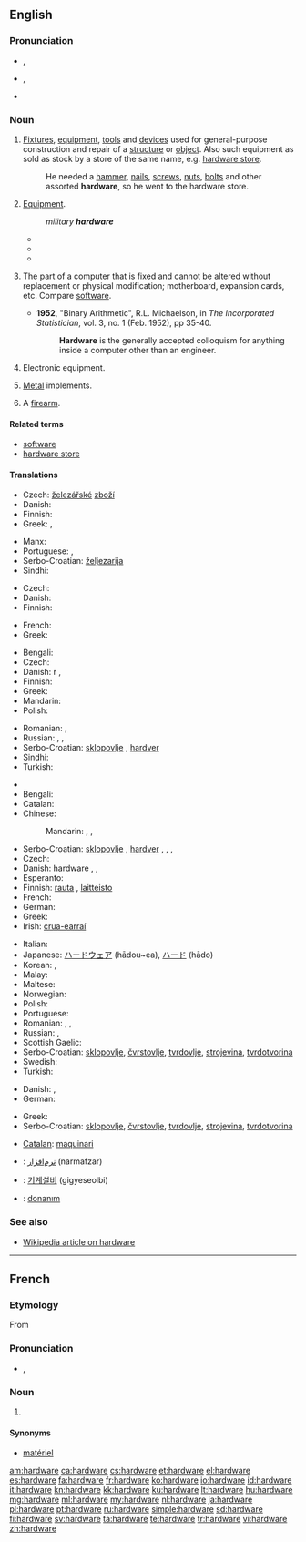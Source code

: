 ==English==

===Pronunciation===
* {{a|RP}} {{IPA|/ˈhɑːdˌwɛə/}}, {{X-SAMPA|/"hA:d%wE@/}}
* {{a|GenAm}} {{IPA|/ˈhɑɹdˌwɛɚ/}}, {{X-SAMPA|/"hArd%wE@`/}}
* {{audio|en-us-hardware.ogg|Audio (US)}}

===Noun===
{{en-noun|-}}

# [[fixture|Fixtures]], [[equipment]], [[tool|tools]] and [[device|devices]] used for general-purpose construction and repair of a [[structure]] or [[object]]. Also such equipment as sold as stock by a store of the same name, e.g. [[hardware store]].
#: He needed a [[hammer]], [[nail]]s, [[screw]]s, [[nut]]s, [[bolt]]s and other assorted '''hardware''', so he went to the hardware store.
# {{informal}} [[equipment|Equipment]].
#: ''military '''hardware'''''
#* {{quote-journal|date=June 6|year=2003|title=Mission to Mars|journal=CBS_Rather|passage=BOWEN: The monster trucks of Mars rovers, joke scientists, equipped with an array of sophisticated '''hardware''' to look for signs of water and answer scientists questions.}}
#* {{quote-journal|date=May|year=2009|volume=131|issue=5|page=40|title=plowing new ground.|author=Lee S. Langston|journal=Mechanical Engineering|passage=It is one thing to see an intercooler as a simple entry in a textbook, but to witness the actual '''hardware''' as it crawled down the road was awe-inspiring.}}
#* {{quote-journal|date=January|year=2011|volume=188|issue=1|page=27|title=Swedish Sportster|journal=Popular Mechanics|passage=Smaller, turbocharged engines are one way to increase engine efficiency by 8 to 10 percent, but the extra '''hardware''' is expensive.}}
# {{computing}} The part of a computer that is fixed and cannot be altered without replacement or physical modification; motherboard, expansion cards, etc. Compare [[software]].
#* '''1952''', "Binary Arithmetic", R.L. Michaelson, in ''The Incorporated Statistician'', vol. 3, no. 1 (Feb. 1952), pp 35-40.
#*: '''Hardware''' is the generally accepted colloquism for anything inside a computer other than an engineer.
# {{technology}} Electronic equipment.
# [[metal|Metal]] implements.
# {{slang}} A [[firearm]].

====Related terms====
* [[software]]
* [[hardware store]]

====Translations====
{{trans-top|Metal implements}}
* Czech: [[železářství|železářské]] [[zboží]] {{n}}
* Danish: {{t-|da|udstyr|n}}
* Finnish: {{t|fi|rautatavara}}
* Greek: {{t-|el|σιδηρικά|n|p|tr=sidiriká}}, {{t-|el|είδη κιγκαλερίας|n|p|tr=eídi kigkalerías}}
{{trans-mid}}
* Manx: {{t-|gv|yiarnrey}}
* Portuguese: {{t|pt|ferragens|f}}, {{t|pt|quinquilharia|f}}
* Serbo-Croatian: [[željezarija]] {{f}}
* Sindhi: {{t-|sd|سامگري|tr=sâmagarī|sc=sd-Arab}}
{{trans-bottom}}

{{trans-top|Firearm}}
* Czech: {{t+|cs|zbraň|f}}
* Danish: {{t-|da|våben|n}}
* Finnish: {{t+|fi|tuliase}}
{{trans-mid}}
* French: {{t+|fr|arme à feu|f}}
* Greek: {{t-|el|βαρύς στρατιωτικός εξοπλισμός|m|tr=varýs stratiotikós exoplismós}}
{{trans-bottom}}

{{trans-top|Electronic equipment}}
* Bengali: {{t-|bn|হার্ডওয়্যার|tr=harḑ-owar|sc=Beng|xs=Bengali}}
* Czech: {{t+|cs|hardware|m}}
* Danish: {{t-|da|maskine}}r {{p}}, {{t-|da|maskinel|n}}
* Finnish: {{t-|fi|laitteisto}}
* Greek: {{t-|el|ηλεκτρονικός εξοπλισμός|m|tr=ilektronikós exoplismós}}
* Mandarin: {{t|cmn|硬件|sc=Hani}}
* Polish: {{t+|pl|sprzęt|m}}
{{trans-mid}}
* Romanian: {{t-|ro|hardware|n}}, {{t-|ro|aparatură|f}}
* Russian: {{t+|ru|аппаратура|f|tr=apparatúra}}, {{t+|ru|хардвер|m|tr=xardvér}}, {{t+|ru|оборудование|n|tr=oborúdovanije}}
* Serbo-Croatian: [[sklopovlje]] {{n}}, [[hardver]] {{m}}
* Sindhi: {{t|sd|ڳڻپيوگري|sc=sd-Arab}}
* Turkish: {{t+|tr|donanım}}
{{trans-bottom}}

{{rfc-tsort|duplicate language: Serbo-Croatian}}
{{trans-top|The part of a computer that is fixed and cannot be altered without replacement or physical modification}}
* {{trreq|ar}}
* Bengali: {{t-|bn|হার্ডওয়্যার|tr=harḑ-owar|sc=Beng|xs=Bengali}}
* Catalan: {{t+|ca|maquinari|m}}
* Chinese:
*: Mandarin: {{t|cmn|硬件|tr=yìngjiàn|sc=Hani}}, {{qualifier|Taiwan}} {{t|cmn|硬體|sc=Hani}}, {{t|cmn|硬体|tr=yìngtǐ|sc=Hani}}
* Serbo-Croatian: [[sklopovlje]] {{n}}, [[hardver]] {{m}}, {{t|sh|računalna sklopovska podrška|f}}, {{t|sh|strojna oprema|f}}, {{t|sh|strojevina|f}}
* Czech: {{t+|cs|hardware|m}}
* Danish: hardware {{c}}, {{t-|da|maskinel|n}}, {{t-|da|isenkram}} {{qualifier|slang}}
* Esperanto: {{t-|eo|aparataro}}
* Finnish: [[rauta]] {{qualifier|slang}}, [[laitteisto]]
* French: {{t+|fr|matériel|m}}
* German: {{t+|de|Hardware|f}}
* Greek: {{t+|el|υλισμικό|n|tr=ylismikó}}
* Irish: [[crua-earraí]] {{m|p}}
{{trans-mid}}
* Italian: {{t+|it|hardware|m}}
* Japanese: [[ハードウェア]] (hādou~ea), [[ハード]] (hādo)
* Korean: {{t+|ko|하드웨어|tr=hadeuweeo|sc=Hang}},  {{t-|ko|굳은모|sc=Hang}}
* Malay: {{t+|ms|perkakasan}}
* Maltese: {{t-|mt|ħardwer|m|xs=Maltese}}
* Norwegian: {{t-|no|maskinvare|m}}
* Polish: {{t+|pl|sprzęt|m}}
* Portuguese: {{t+|pt|hardware|m}}
* Romanian: {{t-|ro|hardware|f|n}}, {{t-|ro|aparatură|f}}, {{t-|ro|aparataj|n}}
* Russian: {{t+|ru|аппаратура|f|tr=apparatúra}},  {{t+|ru|хардвер|m|tr=xardvér}}
* Scottish Gaelic: {{t-|gd|bathar-cruaidh|m|xs=Scottish Gaelic}}
* Serbo-Croatian: [[sklopovlje]], [[čvrstovlje]], [[tvrdovlje]], [[strojevina]], [[tvrdotvorina]]
* Swedish: {{t+|sv|hårdvara|c}}
* Turkish: {{t+|tr|donanım}}
{{trans-bottom}}

{{trans-top|Fixtures, equipment, tools and devices used for general purpose construction and repair of a structure or object}}
* Danish: {{t-|da|udstyr|n}}, {{t-|da|isenkram|n}}
* German: {{t+|de|Eisenwaren|f|p}}
{{trans-mid}}
* Greek: {{t-|el|δομικά υλικά|n|p|tr=domiká yliká}}
* Serbo-Croatian: [[sklopovlje]], [[čvrstovlje]], [[tvrdovlje]], [[strojevina]], [[tvrdotvorina]]
{{trans-bottom}}

{{checktrans-top}}
* [[Catalan]]: [[maquinari]] {{m}}
* {{ttbc|fa}}: [[نرم‌افزار]] (narmafzar)
{{trans-mid}}
* {{ttbc|ko}}: [[기계설비]] (gigyeseolbi)
* {{ttbc|tr}}: [[donanım]]
{{trans-bottom}}

===See also===
* [[w:Hardware|Wikipedia article on hardware]]

----

==French==

===Etymology===
From {{etyl|en|fr}}

===Pronunciation===
* {{asph}} {{IPA|/aʁdwɛʁ/|lang=fr}}, {{X-SAMPA|/aRdwER/}}

===Noun===
{{fr-noun-unc|m}}

# {{computing|lang=fr}} {{l|en|hardware}}

====Synonyms====
* [[matériel]]

[[am:hardware]]
[[ca:hardware]]
[[cs:hardware]]
[[et:hardware]]
[[el:hardware]]
[[es:hardware]]
[[fa:hardware]]
[[fr:hardware]]
[[ko:hardware]]
[[io:hardware]]
[[id:hardware]]
[[it:hardware]]
[[kn:hardware]]
[[kk:hardware]]
[[ku:hardware]]
[[lt:hardware]]
[[hu:hardware]]
[[mg:hardware]]
[[ml:hardware]]
[[my:hardware]]
[[nl:hardware]]
[[ja:hardware]]
[[pl:hardware]]
[[pt:hardware]]
[[ru:hardware]]
[[simple:hardware]]
[[sd:hardware]]
[[fi:hardware]]
[[sv:hardware]]
[[ta:hardware]]
[[te:hardware]]
[[tr:hardware]]
[[vi:hardware]]
[[zh:hardware]]